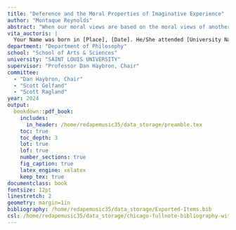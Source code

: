 ```yaml
---
title: "Deference and the Moral Properties of Imaginative Experience"
author: "Montaque Reynolds"
abstract: "When our moral views are based on the moral views of another, we are in a state of deference to that person. There are philosophers who think that such a state is not ideal. Sarah @mcgr19 defends moral deference arguing that it is no different than non-moral deference. It is natural for us to accept the moral views of others even if we have not critically examined the views for ourselves. Our actions are often justified by the views of expert testimony, say when a Supreme Court justice rules on whether a given interpretation of the constitution is accurate or not. However, this assumes cognitivism, which is a more narrow understanding of how we can know moral facts. While such an understanding may or may not be true in the non-moral realm, there are important differences between the moral and non-moral claims. Most important among these differences is how we feel about them. This means that our understanding of how we come to know moral facts may be too narrow."
vita_auctoris: |
  Your Name was born in [Place], [Date]. He/She attended [University Name] and received a B.S. in [Field] in [Year]. He/She then pursued graduate studies at [University Name], earning an M.S. in [Field] in [Year]. During his/her doctoral studies at [University Name], he/she [brief description of research or notable achievements]. He/She has published [number] papers in [field] journals and presented his/her work at [number] international conferences. Upon completion of his/her Ph.D., he/she plans to [future plans or career goals].
department: "Department of Philosophy"
school: "School of Arts & Sciences"
university: "SAINT LOUIS UNIVERSITY"
supervisor: "Professor Dan Haybron, Chair"
committee:
  - "Dan Haybron, Chair"
  - "Scott Gelfand"
  - "Scott Ragland"
year: 2024
output:
  bookdown::pdf_book:
    includes:
      in_header: /home/redapemusic35/data_storage/preamble.tex
    toc: true
    toc_depth: 3
    lot: true
    lof: true
    number_sections: true
    fig_caption: true
    latex_engine: xelatex
    keep_tex: true
documentclass: book
fontsize: 12pt
linestretch: 2
geometry: margin=1in
bibliography: /home/redapemusic35/data_storage/Exported-Items.bib
csl: /home/redapemusic35/data_storage/chicago-fullnote-bibliography-with-ibid.csl
---
```

